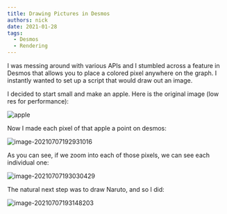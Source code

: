 ```yaml
---
title: Drawing Pictures in Desmos
authors: nick
date: 2021-01-28
tags:
  - Desmos
  - Rendering
---
```


I was messing around with various APIs and I stumbled across a feature in Desmos that allows you to place a colored pixel anywhere on the graph. I instantly wanted to set up a script that would draw out an image.

I decided to start small and make an apple. Here is the original image (low res for performance):

![apple](./assets/image6-1625700520867.jpg)

Now I made each pixel of that apple a point on desmos:

![image-20210707192931016](./assets/image-20210707192931016.png)

As you can see, if we zoom into each of those pixels, we can see each individual one:

![image-20210707193030429](./assets/image-20210707193030429.png)

The natural next step was to draw Naruto, and so I did:

![image-20210707193148203](./assets/image-20210707193148203.png)

